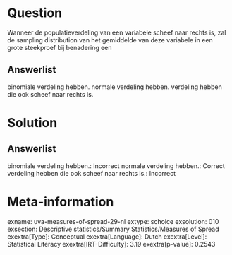 Question
========

Wanneer de populatieverdeling van een variabele scheef naar rechts is,
zal de sampling distribution van het gemiddelde van deze variabele in
een grote steekproef bij benadering een

Answerlist
----------

binomiale verdeling hebben.
normale verdeling hebben.
verdeling hebben die ook scheef naar rechts is.

Solution
========

Answerlist
----------

binomiale verdeling hebben.: Incorrect
normale verdeling hebben.: Correct
verdeling hebben die ook scheef naar rechts is.: Incorrect

Meta-information
================
exname: uva-measures-of-spread-29-nl
extype: schoice
exsolution: 010
exsection: Descriptive statistics/Summary Statistics/Measures of Spread
exextra[Type]: Conceptual
exextra[Language]: Dutch
exextra[Level]: Statistical Literacy
exextra[IRT-Difficulty]: 3.19
exextra[p-value]: 0.2543
